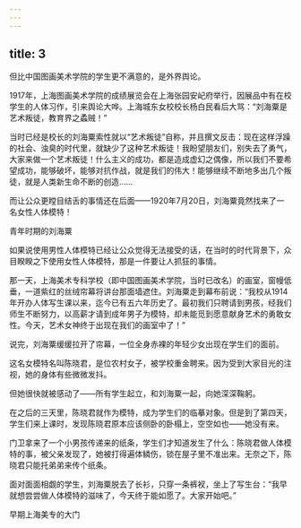 ```yaml
---
---
---
```

title: 3
---



但比中国图画美术学院的学生更不满意的，是外界舆论。

1917年，上海图画美术学院的成绩展览会在上海张园安屺府举行，因展品中有在校学生的人体习作，引来舆论大哗。上海城东女校校长杨白民看后大骂：“刘海粟是艺术叛徒，教育界之蟊贼！”

当时已经是校长的刘海粟索性就以“艺术叛徒”自称，并且撰文反击：现在这样浮躁的社会、浊臭的时代里，就缺少了这种艺术叛徒！我盼望朋友们，别失去了勇气，大家来做一个艺术叛徒！什么主义的成功，都是造成虚幻之偶像，所以我们不要希望成功，能够破坏，能够对抗作战，就是我们的伟大！能够继续不断地多出几个叛徒，就是人类新生命不断的创造……

而让公众更瞠目结舌的事情还在后面——1920年7月20日，刘海粟竟然找来了一名女性人体模特！

青年时期的刘海粟



如果说使用男性人体模特已经让公众觉得无法接受的话，在当时的时代背景下，众目睽睽之下使用女性人体模特，那是一件要让人抓狂的事情。

那一天，上海美术专科学校（即中国图画美术学院，当时已改名）的画室，窗幔低垂，一道紫红的丝绒帘幕将讲台那面墙遮住。刘海粟走到幕布前说：“我校从1914年开办人体写生课以来，迄今已有五六年历史了。最初我们只聘请到男孩，经我们师生不断努力，以高薪才请到成年男子为模特，却未能觅到愿意献身艺术的勇敢女性。今天，艺术女神终于出现在我们的画室中了！”

说完，刘海粟缓缓拉开了帘幕，一位全身赤裸的年轻少女出现在学生们的面前。

这名女模特名叫陈晓君，是位农村女子，被学校重金聘来。因为受到大家目光的注视，她的身体有些微微发抖。

但她很快就被感动了——所有学生起立，和刘海粟一起，向她深深鞠躬。

在之后的三天里，陈晓君就作为模特，成为学生们的临摹对象。但是到了第四天，学生们来上课时，发现陈晓君原本应该侧卧的卧榻上，空空如也——她没有来。

门卫拿来了一个小男孩传递来的纸条，学生们才知道发生了什么：陈晓君做人体模特的事，被父亲发现了，她被打得遍体鳞伤，锁在屋子里不准出来。无奈之下，陈晓君只能托弟弟来传个纸条。

面对面面相觑的学生，刘海粟脱去了长衫，只穿一条裤衩，坐上了写生台：“我早就想尝尝做人体模特的滋味了，今天终于能如愿了。大家开始吧。”

早期上海美专的大门
